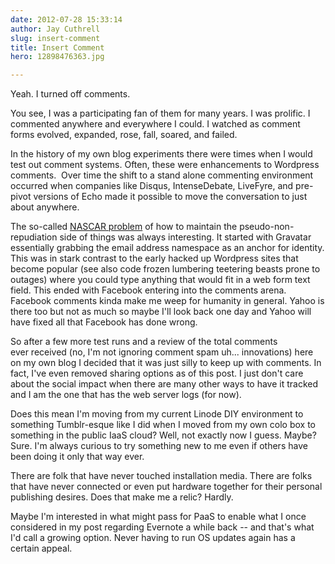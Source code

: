 ```yaml
---
date: 2012-07-28 15:33:14
author: Jay Cuthrell
slug: insert-comment
title: Insert Comment
hero: 12898476363.jpg

---
```


Yeah. I turned off comments.

You see, I was a participating fan of them for many years. I was prolific. I commented anywhere and everywhere I could. I watched as comment forms evolved, expanded, rose, fall, soared, and failed.

In the history of my own blog experiments there were times when I would test out comment systems. Often, these were enhancements to Wordpress comments.  Over time the shift to a stand alone commenting environment occurred when companies like Disqus, IntenseDebate, LiveFyre, and pre-pivot versions of Echo made it possible to move the conversation to just about anywhere.

The so-called [NASCAR problem](http://factoryjoe.com/blog/2009/04/06/does-openid-need-to-be-hard/) of how to maintain the pseudo-non-repudiation side of things was always interesting. It started with Gravatar essentially grabbing the email address namespace as an anchor for identity. This was in stark contrast to the early hacked up Wordpress sites that become popular (see also code frozen lumbering teetering beasts prone to outages) where you could type anything that would fit in a web form text field. This ended with Facebook entering into the comments arena. Facebook comments kinda make me weep for humanity in general. Yahoo is there too but not as much so maybe I'll look back one day and Yahoo will have fixed all that Facebook has done wrong.

So after a few more test runs and a review of the total comments ever received (no, I'm not ignoring comment spam uh... innovations) here on my own blog I decided that it was just silly to keep up with comments. In fact, I've even removed sharing options as of this post. I just don't care about the social impact when there are many other ways to have it tracked and I am the one that has the web server logs (for now).

Does this mean I'm moving from my current Linode DIY environment to something Tumblr-esque like I did when I moved from my own colo box to something in the public IaaS cloud? Well, not exactly now I guess. Maybe? Sure. I'm always curious to try something new to me even if others have been doing it only that way ever.

There are folk that have never touched installation media. There are folks that have never connected or even put hardware together for their personal publishing desires. Does that make me a relic? Hardly.

Maybe I'm interested in what might pass for PaaS to enable what I once considered in my post regarding Evernote a while back -- and that's what I'd call a growing option. Never having to run OS updates again has a certain appeal.
